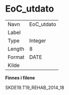 
# EoC_utdato {-}

| | |
|----|----|
| Navn     | EoC_utdato |
| Label    |  |
| Type     | Integer |
| Length   | 8    |
| Format   | DATE |
| Kilde    |   |

**Finnes i filene**

SKDE19.T19_REHAB_2014_18

